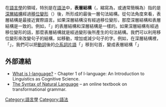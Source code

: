 在[[語言學|語言學]]的領域，特別是在[[語法|語法]]中，'''表層結構'''（{{lang-en|surface structure}}，縮寫為{{lang|en|ss}}，或通常簡稱為{{lang|en|s-structure}}）指的是[[深層結構|深層結構]]經過[[轉換-生成語法|移位變形]]（{{lang|en|transformation}}）後，所形成的最後一層句法結構。從句法角度來看，表層結構是最接近實際語言。如果深層結構沒有經過移位變形，那麼深層結構和表層結構是一致的。例如，「{{lang|en|The girl is crying.}}」的表層結構和深層結構是一樣的。如果深層結構有經過移位變形的話，那麼表層結構就是經過變形後所產生的句法結構。我們可以利用移位變形來改變句子的結構，如移動，增加或減少句子的字。例如，在深層結構裡，「{{lang|en|The boy saw the girl with the telescope}}」，我們可以把[[動詞|動詞]]後的[[介詞|介系詞]][[片語|片語]]「{{lang|en|with the telescope}}」移到句首，變成表層結構「{{lang|en|With the telescope, the boy saw the girl.}}」

==外部連結==
* [http://linguistics.concordia.ca/i-language/ What is I-language?] {{Wayback|url=http://linguistics.concordia.ca/i-language/ |date=20110706173454 }} - Chapter 1 of I-language: An Introduction to Linguistics as Cognitive Science. {{en}}
* [http://www.ling.upenn.edu/~beatrice/syntax-textbook/index.html The Syntax of Natural Language] – an online textbook on transformational grammar. {{en}}

{{Lang-stub}}

[[Category:語言學|Category:語言學]]
[[Category:語法|Category:語法]]